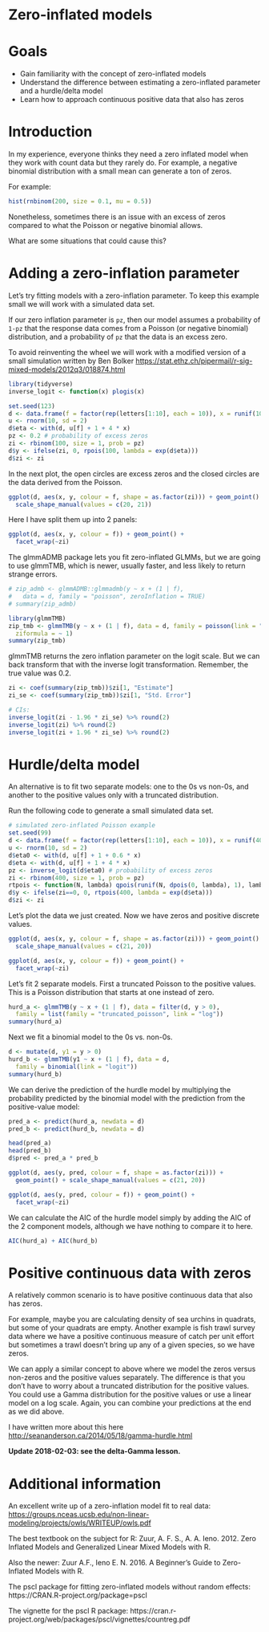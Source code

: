 # Zero-inflated models 

# Goals 

- Gain familiarity with the concept of zero-inflated models
- Understand the difference between estimating a zero-inflated parameter and a hurdle/delta model
- Learn how to approach continuous positive data that also has zeros

# Introduction

In my experience, everyone thinks they need a zero inflated model when they work with count data but they rarely do. For example, a negative binomial distribution with a small mean can generate a ton of zeros.

For example:

```r
hist(rnbinom(200, size = 0.1, mu = 0.5))
```

Nonetheless, sometimes there is an issue with an excess of zeros compared to what the Poisson or negative binomial allows.

What are some situations that could cause this? 

# Adding a zero-inflation parameter 

Let's try fitting models with a zero-inflation parameter. To keep this example small we will work with a simulated data set.

If our zero inflation parameter is `pz`, then our model assumes a probability of `1-pz` that the response data comes from a Poisson (or negative binomial) distribution, and a probability of `pz` that the data is an excess zero.

To avoid reinventing the wheel we will work with a modified version of a small simulation written by Ben Bolker <https://stat.ethz.ch/pipermail/r-sig-mixed-models/2012q3/018874.html>

```r
library(tidyverse)
inverse_logit <- function(x) plogis(x)
```


```r
set.seed(123)
d <- data.frame(f = factor(rep(letters[1:10], each = 10)), x = runif(100))
u <- rnorm(10, sd = 2)
d$eta <- with(d, u[f] + 1 + 4 * x)
pz <- 0.2 # probability of excess zeros
zi <- rbinom(100, size = 1, prob = pz)
d$y <- ifelse(zi, 0, rpois(100, lambda = exp(d$eta)))
d$zi <- zi
```

In the next plot, the open circles are excess zeros and the closed circles are the data derived from the Poisson.

```r
ggplot(d, aes(x, y, colour = f, shape = as.factor(zi))) + geom_point() +
  scale_shape_manual(values = c(20, 21))
```

Here I have split them up into 2 panels:

```r
ggplot(d, aes(x, y, colour = f)) + geom_point() +
  facet_wrap(~zi)
```

The glmmADMB package lets you fit zero-inflated GLMMs, but we are going to use glmmTMB, which is newer, usually faster, and less likely to return strange errors.

```r
# zip_admb <- glmmADMB::glmmadmb(y ~ x + (1 | f), 
#   data = d, family = "poisson", zeroInflation = TRUE)
# summary(zip_admb)
```

```r
library(glmmTMB)
zip_tmb <- glmmTMB(y ~ x + (1 | f), data = d, family = poisson(link = "log"), 
  ziformula = ~ 1)
summary(zip_tmb)
```

glmmTMB returns the zero inflation parameter on the logit scale. But we can back transform that with the inverse logit transformation. Remember, the true value was 0.2.

```r
zi <- coef(summary(zip_tmb))$zi[1, "Estimate"]
zi_se <- coef(summary(zip_tmb))$zi[1, "Std. Error"]

# CIs:
inverse_logit(zi - 1.96 * zi_se) %>% round(2)
inverse_logit(zi) %>% round(2)
inverse_logit(zi + 1.96 * zi_se) %>% round(2)
```

# Hurdle/delta model

An alternative is to fit two separate models: one to the 0s vs non-0s, and another to the positive values only with a truncated distribution.

Run the following code to generate a small simulated data set. 

```r
# simulated zero-inflated Poisson example
set.seed(99)
d <- data.frame(f = factor(rep(letters[1:10], each = 10)), x = runif(400))
u <- rnorm(10, sd = 2)
d$eta0 <- with(d, u[f] + 1 + 0.6 * x)
d$eta <- with(d, u[f] + 1 + 4 * x)
pz <- inverse_logit(d$eta0) # probability of excess zeros
zi <- rbinom(400, size = 1, prob = pz)
rtpois <- function(N, lambda) qpois(runif(N, dpois(0, lambda), 1), lambda) # truncated poisson
d$y <- ifelse(zi==0, 0, rtpois(400, lambda = exp(d$eta)))
d$zi <- zi
```

Let's plot the data we just created. Now we have zeros and positive discrete values. 

```r
ggplot(d, aes(x, y, colour = f, shape = as.factor(zi))) + geom_point() +
  scale_shape_manual(values = c(21, 20))

ggplot(d, aes(x, y, colour = f)) + geom_point() +
  facet_wrap(~zi)
```

Let's fit 2 separate models. First a truncated Poisson to the positive values. This is a Poisson distribution that starts at one instead of zero.

```r
hurd_a <- glmmTMB(y ~ x + (1 | f), data = filter(d, y > 0), 
  family = list(family = "truncated_poisson", link = "log"))
summary(hurd_a)
```

Next we fit a binomial model to the 0s vs. non-0s.

```r
d <- mutate(d, y1 = y > 0)
hurd_b <- glmmTMB(y1 ~ x + (1 | f), data = d, 
  family = binomial(link = "logit"))
summary(hurd_b)
```

We can derive the prediction of the hurdle model by multiplying the probability predicted by the binomial model with the prediction from the positive-value model:

```r
pred_a <- predict(hurd_a, newdata = d)
pred_b <- predict(hurd_b, newdata = d)

head(pred_a)
head(pred_b)
d$pred <- pred_a * pred_b

ggplot(d, aes(y, pred, colour = f, shape = as.factor(zi))) + 
  geom_point() + scale_shape_manual(values = c(21, 20))

ggplot(d, aes(y, pred, colour = f)) + geom_point() +
  facet_wrap(~zi)
```

We can calculate the AIC of the hurdle model simply by adding the AIC of the 2 component models, although we have nothing to compare it to here. 

```r
AIC(hurd_a) + AIC(hurd_b)
```

# Positive continuous data with zeros 

A relatively common scenario is to have positive continuous data that also has zeros. 

For example, maybe you are calculating density of sea urchins in quadrats, but some of your quadrats are empty. 
Another example is fish trawl survey data where we have a positive continuous measure of catch per unit effort but sometimes a trawl doesn't bring up any of a given species, so we have zeros.

We can apply a similar concept to above where we model the zeros versus non-zeros and the positive values separately. The difference is that you don't have to worry about a truncated distribution for the positive values. You could use a Gamma distribution for the positive values or use a linear model on a log scale. Again, you can combine your predictions at the end as we did above.

I have written more about this here <http://seananderson.ca/2014/05/18/gamma-hurdle.html>

**Update 2018-02-03: see the delta-Gamma lesson.**

# Additional information 

An excellent write up of a zero-inflation model fit to real data:
<https://groups.nceas.ucsb.edu/non-linear-modeling/projects/owls/WRITEUP/owls.pdf>

The best textbook on the subject for R:
Zuur, A. F. S., A. A. Ieno. 2012. Zero Inflated Models and Generalized Linear Mixed Models with R.

Also the newer:
Zuur A.F.,  Ieno E. N. 2016. A Beginner's Guide to Zero-Inflated Models with R.

The pscl package for fitting zero-inflated models without random effects:
https://CRAN.R-project.org/package=pscl 

The vignette for the pscl R package:
https://cran.r-project.org/web/packages/pscl/vignettes/countreg.pdf
